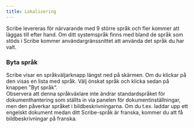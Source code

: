 ```yaml
---
title: Lokalisering
---
```



Scribe levereras för närvarande med 9 större språk och fler kommer att läggas till efter hand. Om ditt systemspråk finns med bland de språk som stöds i Scribe kommer användargränssnittet att använda det språk du har valt.

### Byta språk

Scribe visar en språkväljarknapp längst ned på skärmen. Om du klickar på den visas en lista med språk. Välj önskat språk och klicka sedan på knappen "Byt språk".  
Observera att denna språkväxlare inte ändrar standardspråket för dokumenthantering som ställts in via panelen för dokumentinställningar, men den påverkar språket i bildbeskrivningarna. Om du t.ex. laddar upp ett engelskt dokument medan ditt Scribe-språk är franska, kommer du att få bildbeskrivningar på franska.


